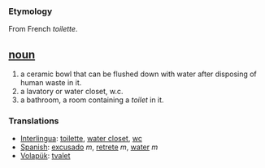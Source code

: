 === Etymology ===
From French ''toilette''.

== [[noun]] ==
#a ceramic bowl that can be flushed down with water after disposing of human waste in it.
#a lavatory or water closet, w.c.
#a bathroom, a room containing a ''toilet'' in it.

=== Translations ===
*[[Interlingua]]: [[toilette]], [[water closet]], [[wc]]
*[[Spanish]]: [[excusado]] ''m'', [[retrete]] ''m'', [[water]] ''m''
*[[Volapük]]: [[tvalet]]
